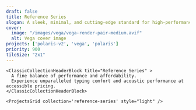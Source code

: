 ```yaml
---
draft: false
title: Reference Series
slogan: A sleek, minimal, and cutting-edge standard for high-performance custom keyboards.
cover:
  image: "/images/vega/vega-render-pair-medium.avif"
  alt: Vega cover image
projects: ['polaris-v2', 'vega', 'polaris']
priority: 900
tileSize: "2x1"
---
```


<DefaultLayout title={frontmatter.title}>

  <ClassicBlurredHeader src="/images/vega/vega-render-pair-medium.avif" />

    <ClassicCollectionHeaderBlock title="Reference Series" >
      A fine balance of performance and affordability.  
      Experience unparalleled typing comfort and acoustic performance at accessible pricing.
    </ClassicCollectionHeaderBlock>

    <ProjectsGrid collection='reference-series' style="light" />

</DefaultLayout>